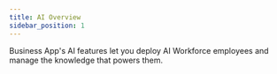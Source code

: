 ```yaml
---
title: AI Overview
sidebar_position: 1
---
```



Business App's AI features let you deploy AI Workforce employees and manage the knowledge that powers them.

<DocCardList />

